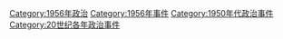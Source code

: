 [[Category:1956年政治|Category:1956年政治]]
[[Category:1956年事件|Category:1956年事件]]
[[Category:1950年代政治事件|Category:1950年代政治事件]]
[[Category:20世纪各年政治事件|Category:20世纪各年政治事件]]